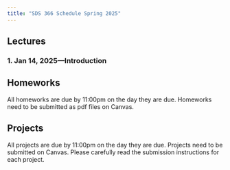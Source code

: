 ```yaml
---
title: "SDS 366 Schedule Spring 2025"
---
```


## Lectures

### 1. Jan 14, 2025—Introduction


## Homeworks

All homeworks are due by 11:00pm on the day they are due. Homeworks need to be submitted as pdf files on Canvas.


## Projects

All projects are due by 11:00pm on the day they are due. Projects need to be submitted on Canvas. Please carefully read the submission instructions for each project.

